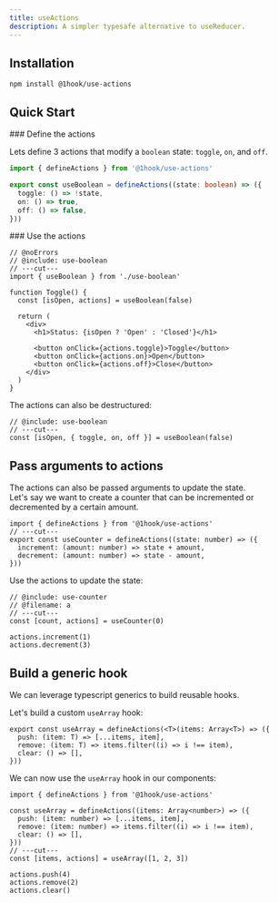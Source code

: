 ```yaml
---
title: useActions
description: A simpler typesafe alternative to useReducer. 
---
```


## Installation

```package-install
npm install @1hook/use-actions
```

## Quick Start

<Steps>

<Step>
### Define the actions

Lets define 3 actions that modify a `boolean` state: `toggle`, `on`, and `off`.

```ts twoslash title="use-boolean.ts" include use-boolean
import { defineActions } from '@1hook/use-actions'

export const useBoolean = defineActions((state: boolean) => ({
  toggle: () => !state,
  on: () => true,
  off: () => false,
}))
```

</Step>

<Step>
### Use the actions

```tsx twoslash
// @noErrors
// @include: use-boolean
// ---cut---
import { useBoolean } from './use-boolean'

function Toggle() {
  const [isOpen, actions] = useBoolean(false)

  return (
    <div>
      <h1>Status: {isOpen ? 'Open' : 'Closed'}</h1>

      <button onClick={actions.toggle}>Toggle</button>
      <button onClick={actions.on}>Open</button>
      <button onClick={actions.off}>Close</button>
    </div>
  )
}
```

</Step>

The actions can also be destructured:

```tsx twoslash
// @include: use-boolean
// ---cut---
const [isOpen, { toggle, on, off }] = useBoolean(false)
```

</Steps>

## Pass arguments to actions

The actions can also be passed arguments to update the state. \
Let's say we want to create a counter that can be incremented or decremented by a certain amount.

```tsx twoslash title="counter.ts" include use-counter
import { defineActions } from '@1hook/use-actions'
// ---cut---
export const useCounter = defineActions((state: number) => ({
  increment: (amount: number) => state + amount,
  decrement: (amount: number) => state - amount,
}))
```

Use the actions to update the state:

```tsx twoslash
// @include: use-counter
// @filename: a
// ---cut---
const [count, actions] = useCounter(0)

actions.increment(1)
actions.decrement(3)
```

## Build a generic hook

We can leverage typescript generics to build reusable hooks.

Let's build a custom `useArray` hook:

```tsx title="use-array.ts"
export const useArray = defineActions(<T>(items: Array<T>) => ({
  push: (item: T) => [...items, item],
  remove: (item: T) => items.filter((i) => i !== item),
  clear: () => [],
}))
```

We can now use the `useArray` hook in our components:

```tsx twoslash
import { defineActions } from '@1hook/use-actions'

const useArray = defineActions((items: Array<number>) => ({
  push: (item: number) => [...items, item],
  remove: (item: number) => items.filter((i) => i !== item),
  clear: () => [],
}))
// ---cut---
const [items, actions] = useArray([1, 2, 3])

actions.push(4)
actions.remove(2)
actions.clear()
```
